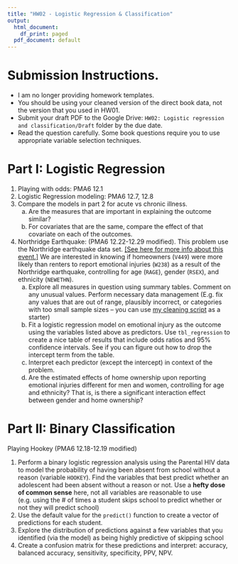 ```yaml
---
title: "HW02 - Logistic Regression & Classification"
output:
  html_document:
    df_print: paged
  pdf_document: default
---
```


# Submission Instructions. 

* I am no longer providing homework templates. 
* You should be using your cleaned version of the direct book data, not the version that you used in HW01.
* Submit your draft PDF to the Google Drive: `HW02: Logistic regression and classification/Draft` folder by the due date. 
* Read the question carefully. Some book questions require you to use appropriate variable selection techniques. 

# Part I: Logistic Regression

1. Playing with odds: PMA6 12.1
2. Logistic Regression modeling: PMA6 12.7, 12.8
3. Compare the models in part 2 for acute vs chronic illness. 
    a. Are the measures that are important in explaining the outcome similar? 
    b. For covariates that are the same, compare the effect of that covariate on each of the outcomes. 
4. Northridge Earthquake: (PMA6 12.22-12.29 modified). This problem use the Northridge earthquake data set. [[See here for more info about this event.]](https://www.google.com/search?client=firefox-b-1-d&q=northridge+earthquake+1994) We are interested in knowing if homeowners (`V449`) were more likely than renters to report emotional injuries (`W238`) as a result of the Northridge earthquake, controlling for age (`RAGE`), gender (`RSEX`), and ethnicity (`NEWETHN`). 
    a. Explore all measures in question using summary tables. Comment on any unusual values. Perform necessary data management (E.g. fix any values that are out of range, plausibly incorrect, or categories with too small sample sizes -- you can use [my cleaning script](https://docs.google.com/document/d/1olSYDMK4O9iGI1583LMZcV8mF4WO0OL5z0MIhdnrl1Y) as a starter)
    b. Fit a logistic regression model on emotional injury as the outcome using the variables listed above as predictors. Use `tbl_regression` to create a nice table of results that include odds ratios and 95% confidence intervals. See if you can figure out how to drop the intercept term from the table. 
    c. Interpret each predictor (except the intercept) in context of the problem.
    d. Are the estimated effects of home ownership upon reporting emotional injuries different for men and women, controlling for age and ethnicity? That is, is there a significant interaction effect between gender and home ownership?

    
# Part II: Binary Classification
Playing Hookey (PMA6 12.18-12.19 modified)

1. Perform a binary logistic regression analysis using the Parental HIV data to model the probability of having been absent from school without a reason (variable `HOOKEY`). Find the variables that best predict whether an adolescent had been absent without a reason or not. Use a **hefty dose of common sense** here, not all variables are reasonable to use (e.g. using the # of times a student skips school to predict whether or not they will predict school)
2. Use the default value for the `predict()` function to create a vector of predictions for each student. 
3. Explore the distribution of predictions against a few variables that you identified (via the model) as being highly predictive of skipping school
4. Create a confusion matrix for these predictions and interpret: accuracy, balanced accuracy, sensitivity, specificity, PPV, NPV.
   